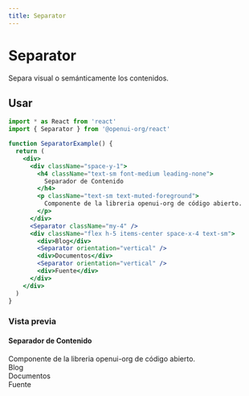 ```yaml
---
title: Separator
---
```



# Separator

Separa visual o semánticamente los contenidos.

## Usar

```jsx
import * as React from 'react'
import { Separator } from '@openui-org/react'

function SeparatorExample() {
  return (
    <div>
      <div className="space-y-1">
        <h4 className="text-sm font-medium leading-none">
          Separador de Contenido
        </h4>
        <p className="text-sm text-muted-foreground">
          Componente de la libreria openui-org de código abierto.
        </p>
      </div>
      <Separator className="my-4" />
      <div className="flex h-5 items-center space-x-4 text-sm">
        <div>Blog</div>
        <Separator orientation="vertical" />
        <div>Documentos</div>
        <Separator orientation="vertical" />
        <div>Fuente</div>
      </div>
    </div>
  )
}
```

### Vista previa

<Preview>
  <div>
    <div className="space-y-1">
      <h4 className="text-sm font-medium leading-none">
        Separador de Contenido
      </h4>
      <span className="text-sm text-muted-foreground">
        Componente de la libreria openui-org de código abierto.
      </span>
    </div>
    <Separator className="my-4" />
    <div className="flex h-5 items-center space-x-4 text-sm">
      <div>Blog</div>
      <Separator orientation="vertical" />
      <div>Documentos</div>
      <Separator orientation="vertical" />
      <div>Fuente</div>
    </div>
  </div>
</Preview>
